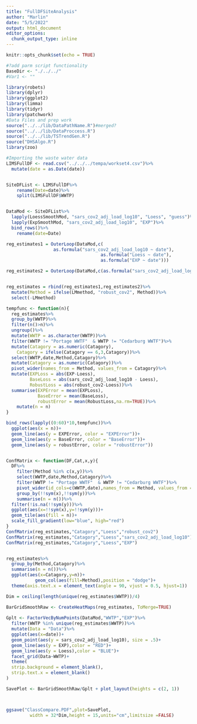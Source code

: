 ```yaml
---
title: "FullDFSiteAnalysis"
author: "Marlin"
date: "5/5/2022"
output: html_document
editor_options: 
  chunk_output_type: inline
---
```


```r
knitr::opts_chunk$set(echo = TRUE)
```

```r

#?add parm script functionality
BaseDir <- "./../../"
#Var1 <- ""

library(robets)
library(dplyr)
library(ggplot2)
library(limma)
library(tidyr)
library(patchwork)
#Data Files and prep work
source("../../lib/DataPathName.R")#merged?
source("../../lib/DataProccess.R")
source("../../lib/TSTrendGen.R")
source("DHSAlgo.R")
library(zoo)

#Importing the waste water data
LIMSFullDF <- read.csv("../../../tempa/workset4.csv")%>%
  mutate(date = as.Date(date))


SiteDFList <- LIMSFullDF%>%
    rename(Date=date)%>%
    split(LIMSFullDF$WWTP)


DataMod <- SiteDFList%>%
  lapply(LoessSmoothMod, "sars_cov2_adj_load_log10", "Loess", "guess")%>%
  lapply(ExpSmoothMod, "sars_cov2_adj_load_log10", "EXP")%>%
  bind_rows()%>%
    rename(date=Date)
```


```r
reg_estimates1 = OuterLoop(DataMod,c(
                  as.formula("sars_cov2_adj_load_log10 ~ date"),
                                    as.formula("Loess ~ date"),
                                    as.formula("EXP ~ date")))

reg_estimates2 = OuterLoop(DataMod,c(as.formula("sars_cov2_adj_load_log10 ~ date")), robust = TRUE)


reg_estimates = rbind(reg_estimates1,reg_estimates2)%>%
  mutate(Method = ifelse(LMmethod, "robust_cov2", Method))%>%
  select(-LMmethod)
```



```r
tempfunc <- function(n){
  reg_estimates%>%
  group_by(WWTP)%>%
  filter(n()>n)%>%
  ungroup()%>%
  mutate(WWTP = as.character(WWTP))%>%
  filter(WWTP != "Portage WWTF"  & WWTP != "Cedarburg WWTF")%>%
  mutate(Catagory = as.numeric(Catagory),
    Catagory = ifelse(Catagory == 6,3,Catagory))%>%
  select(WWTP,date,Method,Catagory)%>%
  mutate(Catagory = as.numeric(Catagory))%>%
  pivot_wider(names_from = Method, values_from = Catagory)%>%
  mutate(EXPLoss = abs(EXP-Loess),
         BaseLoss = abs(sars_cov2_adj_load_log10 - Loess),
         RobustLoss = abs(robust_cov2-Loess))%>%
  summarise(EXPError = mean(EXPLoss),
            BaseError = mean(BaseLoss),
            robustError = mean(RobustLoss,na.rm=TRUE))%>%
    mutate(n = n)
}

bind_rows(lapply((0:60)*10,tempfunc))%>%
  ggplot(aes(x = n))+
  geom_line(aes(y = EXPError, color = "EXPError"))+
  geom_line(aes(y = BaseError, color = "BaseError"))+
  geom_line(aes(y = robustError, color = "robustError"))


ConfMatrix <- function(DF,Cat,x,y){
  DF%>%
    filter(Method %in% c(x,y))%>%
    select(WWTP,date,Method,Catagory)%>%
    filter(WWTP != "Portage WWTF"  & WWTP != "Cedarburg WWTF")%>%
    pivot_wider(id_cols=c(WWTP,date),names_from = Method, values_from = !!sym(Cat))%>%
    group_by(!!sym(x),!!sym(y))%>%
    summarise(n = n())%>%
  filter(!is.na(!!sym(y)))%>%
  ggplot(aes(x=!!sym(x),y=!!sym(y)))+
  geom_tile(aes(fill = n))+
  scale_fill_gradient(low="blue", high="red")
}
ConfMatrix(reg_estimates,"Catagory","Loess","robust_cov2")
ConfMatrix(reg_estimates,"Catagory","Loess","sars_cov2_adj_load_log10")
ConfMatrix(reg_estimates,"Catagory","Loess","EXP")


reg_estimates%>%
  group_by(Method,Catagory)%>%
  summarise(n = n())%>%
  ggplot(aes(x=Catagory,y=n))+
           geom_col(aes(fill=Method),position = "dodge")+ 
  theme(axis.text.x = element_text(angle = 90, vjust = 0.5, hjust=1))

```

```r

Dim = ceiling(length(unique(reg_estimates$WWTP))/4)

BarGridSmoothRaw <- CreateHeatMaps(reg_estimates, ToMerge=TRUE)
 
Gplt <- FactorVecByNumPoints(DataMod,"WWTP","EXP")%>%
  filter(WWTP %in% unique(reg_estimates$WWTP))%>%
  mutate(Data = "Data")%>%
  ggplot(aes(x=date))+
  geom_point(aes(y = sars_cov2_adj_load_log10), size = .5)+
  geom_line(aes(y = EXP),color = "RED")+
  geom_line(aes(y = Loess),color = "BLUE")+
  facet_grid(Data~WWTP)+
  theme(
  strip.background = element_blank(),
  strip.text.x = element_blank()
)

SavePlot <- BarGridSmoothRaw/Gplt + plot_layout(heights = c(2, 1))



ggsave("ClassCompare.PDF",plot=SavePlot,
         width = 32*Dim,height = 15,units="cm",limitsize =FALSE)

```
